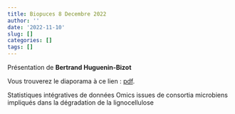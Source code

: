 ```yaml
---
title: Biopuces 8 Decembre 2022
author: ''
date: '2022-11-10'
slug: []
categories: []
tags: []
---
```


Présentation de **Bertrand Huguenin-Bizot**

Vous trouverez le diaporama à ce lien : [pdf](/diapos/Présentation_Biopuce_Bertrand_Huguenin_Bizot.pdf).


Statistiques intégratives de données Omics issues de consortia microbiens impliqués dans la dégradation de la lignocellulose 